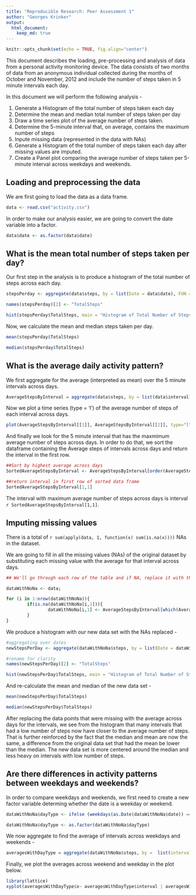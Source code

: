 ```yaml
---
title: "Reproducible Research: Peer Assessment 1"
author: "Georges Krinker"
output: 
  html_document:
    keep_md: true
---
```


```r
knitr::opts_chunk$set(echo = TRUE, fig.align="center")
```

This document describes the loading, pre-processing and analysis of data from a personal activity monitoring device. The data consists of two months of data from an anonymous individual collected during the months of October and November, 2012 and include the number of steps taken in 5 minute intervals each day.

In this document we will perform the following analysis - 

1. Generate a Histogram of the total number of steps taken each day
2. Determine the mean and median total number of steps taken per day
3. Draw a time series plot of the average number of steps taken.
4. Determine the 5-minute interval that, on average, contains the maximum number of steps
5. Inpute missing data (represented in the data with NAs)
6. Generate a Histogram of the total number of steps taken each day after missing values are imputed.
7. Create a Panel plot comparing the average number of steps taken per 5-minute interval across weekdays and weekends. 


## Loading and preprocessing the data

We are first going to load the data as a data frame.

```r
data <- read.csv("activity.csv")
```

In order to make our analysis easier, we are going to convert the date variable into a factor.

```r
data$date <- as.factor(data$date)
```

## What is the mean total number of steps taken per day?

Our first step in the analysis is to produce a histogram of the total number of steps across each day.

```r
stepsPerday <- aggregate(data$steps, by = list(Date = data$date), FUN = sum, na.rm = TRUE)

names(stepsPerday)[2] <- "TotalSteps"

hist(stepsPerday$TotalSteps, main = "Histogram of Total Number of Steps per day", xlab = "Number of Steps per Day", ylab = "Frequency", ylim = c(0,35))
```

Now, we calculate the mean and median steps taken per day.

```r

mean(stepsPerday$TotalSteps)

```

```r

median(stepsPerday$TotalSteps)

```

## What is the average daily activity pattern?

We first aggregate for the average (interpreted as mean) over the 5 minute intervals across days.

```r

AverageStepsByInterval = aggregate(data$steps, by = list(data$interval), FUN = mean, na.rm = TRUE)

```

Now we plot a time series (type = 'l') of the average number of steps of each interval across days.

```r

plot(AverageStepsByInterval[[1]], AverageStepsByInterval[[2]], type="l", ylab = "Average Number of Steps", xlab = "Interval", main = "Average Number of Steps for each Interval across days")
```

And finally we look for the 5 minute interval that has the maxmimum average number of steps across days. In order to do that, we sort the dataframe containing the Average steps of intervals across days and return the interval in the first row.

```r

##Sort by highest average across days
SortedAverageStepsByInterval <- AverageStepsByInterval[order(AverageStepsByInterval[[2]]),]

##return interval in first row of sorted data frame
SortedAverageStepsByInterval[1,1]
```

The interval with maximum average number of steps across days is interval `r SortedAverageStepsByInterval[1,1]`.

## Imputing missing values

There is a total of `r sum(apply(data, 1, function(x) sum(is.na(x))))` NAs in the dataset.

We are going to fill in all the missing values (NAs) of the original dataset by substituting each missing value with the average for that interval across days.

```r

## We'll go through each row of the table and if NA, replace it with the average for that interval across days

dataWithNoNa <- data;

for (i in 1:nrow(dataWithNoNa)){
        if(is.na(dataWithNoNa[i,1])){
                dataWithNoNa[i,1] <- AverageStepsByInterval[which(AverageStepsByInterval[[1]] == dataWithNoNa[i,3]),2]
        }
}

```
We produce a histogram with our new data set with the NAs replaced - 

```r

#aggregating over dates
newStepsPerDay <- aggregate(dataWithNoNa$steps, by = list(Date = dataWithNoNa$date), FUN = sum)

#rename for clarity
names(newStepsPerDay)[2] <- "TotalSteps"

hist(newStepsPerDay$TotalSteps, main = "Histogram of Total Number of Steps per day after replacing NAs", xlab = "Number of Steps per Day", ylab = "Frequency", ylim = c(0,35))

```

And re-calculate the mean and median of the new data set - 

```r

mean(newStepsPerDay$TotalSteps)

```

```r

median(newStepsPerDay$TotalSteps)

```

After replacing the data points that were missing with the average across days for the intervals, we see from the histogram that many intervals that had a low number of steps now have closer to the average number of steps. That is further reinforced by the fact that the median and mean are now the same, a difference from the original data set that had the mean be lower than the median. The new data set is more centered around the median and less heavy on intervals with low number of steps.

## Are there differences in activity patterns between weekdays and weekends?

In order to compare weekdays and weekends, we first need to create a new factor variable determing whether the date is a weekday or weekend.

```r

dataWithNoNa$dayType <- ifelse (weekdays(as.Date(dataWithNoNa$date)) == "Saturday" | weekdays(as.Date(dataWithNoNa$date)) == "Sunday" ,"Weekend", "Weekday")

dataWithNoNa$dayType <- as.factor(dataWithNoNa$dayType)

```

We now aggregate to find the average of intervals across weekdays and weekends  -

```r

averagesWithDayType = aggregate(dataWithNoNa$steps, by =  list(interval = dataWithNoNa$interval, dayType = dataWithNoNa$dayType), FUN = mean)

```

Finally, we plot the averages across weekend and weekday in the plot below.

```r

library(lattice)
xyplot(averagesWithDayType$x~ averagesWithDayType$interval | averagesWithDayType$dayType, type="l", layout=c(1,2), xlab = "Interval", ylab = "Number of Steps")

```